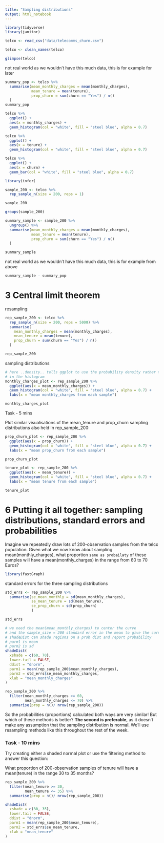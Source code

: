 ```yaml
---
title: "Sampling distributions"
output: html_notebook
---
```


```r
library(tidyverse)
library(janitor)
```
```r
telco <- read_csv("data/telecomms_churn.csv")
```
```r
telco <- clean_names(telco)

glimpse(telco)
```
not real world as we wouldn't have this much data, this is for example for later
```r
summary_pop <- telco %>% 
  summarise(mean_monthly_charges = mean(monthly_charges),
            mean_tenure = mean(tenure),
            prop_churn = sum(churn == "Yes") / n()
  ) 
summary_pop
```


```r
telco %>% 
  ggplot() +
  aes(x = monthly_charges) +
  geom_histogram(col = "white", fill = "steel blue", alpha = 0.7)
```

```r
telco %>% 
  ggplot() +
  aes(x = tenure) +
  geom_histogram(col = "white", fill = "steel blue", alpha = 0.7)
```

```r
telco %>% 
  ggplot() +
  aes(x = churn) +
  geom_bar(col = "white", fill = "steel blue", alpha = 0.7)
```

```r
library(infer)
```

```r
sample_200 <- telco %>% 
  rep_sample_n(size = 200, reps = 1)

sample_200
```

```r
groups(sample_200)
```

```r
summary_sample <- sample_200 %>% 
  ungroup() %>% 
  summarise(mean_monthly_charges = mean(monthly_charges),
            mean_tenure = mean(tenure),
            prop_churn = sum(churn == "Yes") / n()
  ) 

summary_sample
```
not real world as we wouldn't have this much data, this is for example from above
```r
summary_sample - summary_pop
```

# 3 Central limit theorem

resampling 

```r
rep_sample_200 <- telco %>%
  rep_sample_n(size = 200, reps = 5000) %>%
  summarise(
    mean_monthly_charges = mean(monthly_charges), 
    mean_tenure = mean(tenure),
    prop_churn = sum(churn == "Yes") / n()
  ) 

rep_sample_200
```

sampling distributions 
```r
# here ..density.. tells ggplot to use the probability density rather than count
# in the histogram
monthly_charges_plot <- rep_sample_200 %>%
  ggplot(aes(x = mean_monthly_charges)) + 
  geom_histogram(col = "white", fill = "steel blue", alpha = 0.7) +
  labs(x = "mean monthly_charges from each sample")

monthly_charges_plot
```

Task - 5 mins

Plot similar visualisations of the mean_tenure and prop_churn sampling distributions also held in rep_sample_200

```r
prop_churn_plot <- rep_sample_200 %>%
  ggplot(aes(x = prop_churn)) + 
  geom_histogram(col = "white", fill = "steel blue", alpha = 0.7) +
  labs(x = "mean prop_churn from each sample")

prop_churn_plot
```
```r
tenure_plot <- rep_sample_200 %>%
  ggplot(aes(x = mean_tenure)) + 
  geom_histogram(col = "white", fill = "steel blue", alpha = 0.7) +
  labs(x = "mean tenure from each sample")

tenure_plot
```

# 6 Putting it all together: sampling distributions, standard errors and probabilities

Imagine we repeatedly draw lots of 200-observation samples from the telco population. Given what we now know about sampling mean(monthly_charges), what proportion `same as probailaty` of these samples will have a mean(monthly_charges) in the range from 60 to 70 Euros?


```r
library(fastGraph)
```
standard errors for the three sampling distributions
```r
std_errs <- rep_sample_200 %>% 
  summarise(se_mean_monthly = sd(mean_monthly_charges),
            se_mean_tenure = sd(mean_tenure),
            se_prop_churn = sd(prop_churn)
            )

std_errs
```


```r
# we need the mean(mean_monthly_charges) to center the curve
# and the sample_size = 200 standard error in the mean to give the curve width
# shadeDist can shade regions on a prob dist and report probability
# parm1 is mean
# parm2 is sd
shadeDist(
  xshade = c(60, 70), 
  lower.tail = FALSE, 
  ddist = "dnorm", 
  parm1 = mean(rep_sample_200$mean_monthly_charges), 
  parm2 = std_errs$se_mean_monthly_charges, 
  xlab = "mean_monthly_charges"
)
```

```r
rep_sample_200 %>% 
  filter(mean_monthly_charges >= 60, 
         mean_monthly_charges <= 70) %>% 
  summarise(prop = n()/ nrow(rep_sample_200))
```

So the probabilities (proportions) calculated both ways are very similar! But which of these methods is better? **The second is preferable**, as it doesn’t make any assumption that the sampling distribution is normal. We’ll use resampling methods like this throughout the rest of the week.


### Task - 10 mins
Try creating either a shaded normal plot or use the filtering method to answer this question:

What proportion of 200-observation samples of tenure will have a mean(tenure) in the range 30 to 35 months? 


```r
rep_sample_200 %>% 
  filter(mean_tenure >= 30, 
         mean_tenure <= 35) %>% 
  summarise(prop = n()/ nrow(rep_sample_200))

shadeDist(
  xshade = c(30, 35), 
  lower.tail = FALSE, 
  ddist = "dnorm", 
  parm1 = mean(rep_sample_200$mean_tenure), 
  parm2 = std_errs$se_mean_tenure, 
  xlab = "mean_tenure"
)
```

